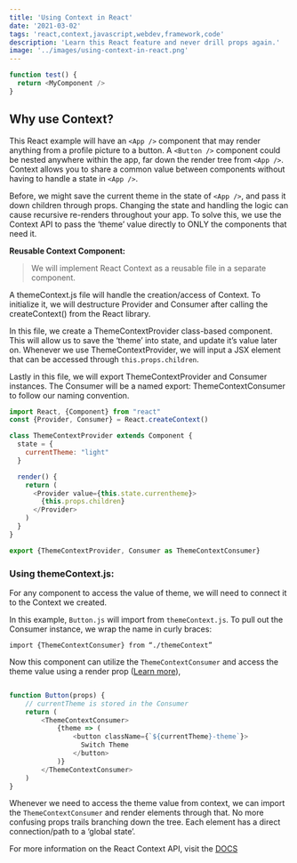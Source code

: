 ```yaml
---
title: 'Using Context in React'
date: '2021-03-02'
tags: 'react,context,javascript,webdev,framework,code'
description: 'Learn this React feature and never drill props again.'
image: '../images/using-context-in-react.png'
---
```


```js
function test() {
  return <MyComponent />
}
```

## **Why use Context?**

This React example will have an ```<App />``` component that may render anything from a profile picture to a button. A ```<Button />``` component could be nested anywhere within the app, far down the render tree from ```<App />```. Context allows you to share a common value between components without having to handle a state in ```<App />```.

Before, we might save the current theme in the state of ```<App />```, and pass it down children through props. Changing the state and handling the logic can cause recursive re-renders throughout your app. To solve this, we use the Context API to pass the ‘theme’ value directly to ONLY the components that need it.

**Reusable Context Component:**
> We will implement React Context as a reusable file in a separate component.

A themeContext.js file will handle the creation/access of Context. To initialize it, we will destructure Provider and Consumer after calling the createContext() from the React library.

In this file, we create a ThemeContextProvider class-based component. This will allow us to save the ‘theme’ into state, and update it’s value later on. Whenever we use ThemeContextProvider, we will input a JSX element that can be accessed through ```this.props.children```.

Lastly in this file, we will export ThemeContextProvider and Consumer instances. The Consumer will be a named export: ThemeContextConsumer to follow our naming convention.

```js
import React, {Component} from "react"
const {Provider, Consumer} = React.createContext()

class ThemeContextProvider extends Component {
  state = {
    currentTheme: "light"
  }

  render() {
    return (
      <Provider value={this.state.currentheme}>
        {this.props.children}
      </Provider>
    )
  }
}

export {ThemeContextProvider, Consumer as ThemeContextConsumer}
```
### **Using themeContext.js:**

For any component to access the value of theme, we will need to connect it to the Context we created.

In this example, ```Button.js``` will import from ```themeContext.js```. To pull out the Consumer instance, we wrap the name in curly braces:

```import {ThemeContextConsumer} from “./themeContext”```

Now this component can utilize the ```ThemeContextConsumer``` and access the theme value using a render prop ([Learn more](https://reactjs.org/docs/render-props.html)),

```js

function Button(props) {
    // currentTheme is stored in the Consumer
    return (
        <ThemeContextConsumer>
            {theme => (
                <button className={`${currentTheme}-theme`}>
                  Switch Theme
                </button>
            )}
        </ThemeContextConsumer>
    )    
}

```

Whenever we need to access the theme value from context, we can import the ```ThemeContextConsumer``` and render elements through that. No more confusing props trails branching down the tree. Each element has a direct connection/path to a ‘global state’.

For more information on the React Context API, visit the [DOCS](https://reactjs.org/docs/context.html)
